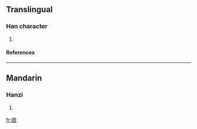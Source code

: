 {{see|敓}}

==Translingual==
===Han character===
{{Han char|rn=66|rad=攴|as=07|sn=11|four=|canj=金山人大 (CUOK), X金山人大 (XCUOK)}}
# {{defn|Han|sort=攴07}}
====References====
{{Han ref|kx=0472.051|hdz=21463.060|uh=655A|ud=25946}}

----
==Mandarin==
===Hanzi===
{{cmn-hanzi|pin=[[duó]] (duo2), [[liǎn]] (lian3)|wg=to<sup>2</sup>, lien<sup>3</sup>}}
# {{defn|Mandarin}}

[[fr:敚]]